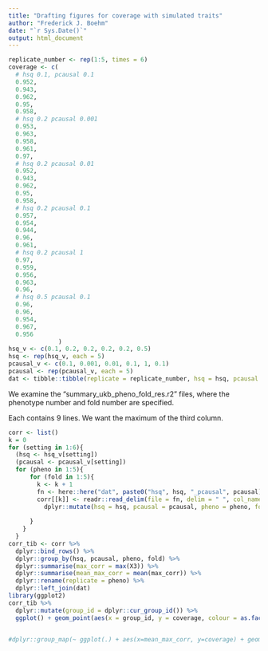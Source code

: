 ```yaml
---
title: "Drafting figures for coverage with simulated traits"
author: "Frederick J. Boehm"
date: "`r Sys.Date()`"
output: html_document
---
```


```r
replicate_number <- rep(1:5, times = 6)
coverage <- c(
  # hsq 0.1, pcausal 0.1
  0.952,         
  0.943,         
  0.962,         
  0.95,          
  0.958,
  # hsq 0.2 pcausal 0.001
  0.953,
  0.963,         
  0.958,         
  0.961,         
  0.97,
  # hsq 0.2 pcausal 0.01
  0.952,
  0.943,
  0.962,
  0.95,
  0.958,
  # hsq 0.2 pcausal 0.1
  0.957,
  0.954,
  0.944,
  0.96,
  0.961,
  # hsq 0.2 pcausal 1
  0.97,
  0.959,
  0.956,
  0.963,
  0.96, 
  # hsq 0.5 pcausal 0.1
  0.96,
  0.96,
  0.954,
  0.967,
  0.956         
              )
hsq_v <- c(0.1, 0.2, 0.2, 0.2, 0.2, 0.5)
hsq <- rep(hsq_v, each = 5)
pcausal_v <- c(0.1, 0.001, 0.01, 0.1, 1, 0.1)
pcausal <- rep(pcausal_v, each = 5)
dat <- tibble::tibble(replicate = replicate_number, hsq = hsq, pcausal = pcausal, coverage = coverage)

```

We examine the "summary_ukb_pheno_fold_res.r2" files, where the phenotype number and fold number are specified. 

Each contains 9 lines. We want the maximum of the third column.

```r
corr <- list()
k = 0
for (setting in 1:6){
  (hsq <- hsq_v[setting])
  (pcausal <- pcausal_v[setting])
  for (pheno in 1:5){
      for (fold in 1:5){
        k <- k + 1
        fn <- here::here("dat", paste0("hsq", hsq, "_pcausal", pcausal), "DBSLMM", paste0("summary_ukb_pheno", pheno, "_fold", fold, "_res.r2"))
        corr[[k]] <- readr::read_delim(file = fn, delim = " ", col_names = FALSE) %>%
          dplyr::mutate(hsq = hsq, pcausal = pcausal, pheno = pheno, fold = fold)
          
      }
    }
  }
corr_tib <- corr %>% 
  dplyr::bind_rows() %>%
  dplyr::group_by(hsq, pcausal, pheno, fold) %>%
  dplyr::summarise(max_corr = max(X3)) %>%
  dplyr::summarise(mean_max_corr = mean(max_corr)) %>%
  dplyr::rename(replicate = pheno) %>%
  dplyr::left_join(dat)
library(ggplot2)
corr_tib %>% 
  dplyr::mutate(group_id = dplyr::cur_group_id()) %>%
  ggplot() + geom_point(aes(x = group_id, y = coverage, colour = as.factor(group_id)))


#dplyr::group_map(~ ggplot(.) + aes(x=mean_max_corr, y=coverage) + geom_point() + ggtitle(.y[[1]]))
```

